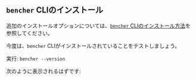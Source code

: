 
## `bencher` CLIのインストール

<CliInstallScripts />

追加のインストールオプションについては、[`bencher` CLIのインストール方法](/ja/docs/how-to/install-cli)を参照してください。

今度は、`bencher` CLIがインストールされていることをテストしましょう。

実行: `bencher --version`

次のように表示されるはずです:

<QSCliVersionOutput />

